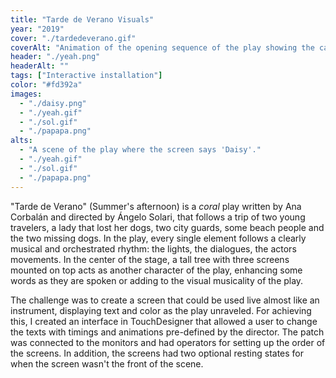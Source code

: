 ```yaml
---
title: "Tarde de Verano Visuals"
year: "2019"
cover: "./tardedeverano.gif"
coverAlt: "Animation of the opening sequence of the play showing the cast and three screens mounted on a tree with the text."
header: "./yeah.png"
headerAlt: ""
tags: ["Interactive installation"]
color: "#fd392a"
images:
  - "./daisy.png"
  - "./yeah.gif"
  - "./sol.gif"
  - "./papapa.png"
alts:
  - "A scene of the play where the screen says 'Daisy'."
  - "./yeah.gif"
  - "./sol.gif"
  - "./papapa.png"
---
```


"Tarde de Verano" (Summer's afternoon) is a _coral_ play written by Ana Corbalán and directed by Ángelo Solari, that follows a trip of two young travelers, a lady that lost her dogs, two city guards, some beach people and the two missing dogs. In the play, every single element follows a clearly musical and orchestrated rhythm: the lights, the dialogues, the actors movements. In the center of the stage, a tall tree with three screens mounted on top acts as another character of the play, enhancing some words as they are spoken or adding to the visual musicality of the play.

The challenge was to create a screen that could be used live almost like an instrument, displaying text and color as the play unraveled. For achieving this, I created an interface in TouchDesigner that allowed a user to change the texts with timings and animations pre-defined by the director. The patch was connected to the monitors and had operators for setting up the order of the screens. In addition, the screens had two optional resting states for when the screen wasn't the front of the scene.
